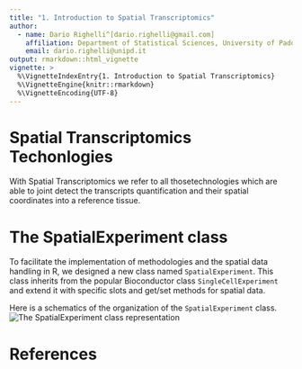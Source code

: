 ```yaml
---
title: "1. Introduction to Spatial Transcriptomics"
author: 
  - name: Dario Righelli^[dario.righelli@gmail.com]
    affiliation: Department of Statistical Sciences, University of Padova, Padua, Italy
    email: dario.righelli@unipd.it
output: rmarkdown::html_vignette
vignette: >
  %\VignetteIndexEntry{1. Introduction to Spatial Transcriptomics}
  %\VignetteEngine{knitr::rmarkdown}
  %\VignetteEncoding{UTF-8}
---
```



# Spatial Transcriptomics Techonlogies

With Spatial Transcriptomics we refer to all thosetechnologies which are able to joint 
detect the transcripts quantification and their spatial coordinates into a reference tissue.


# The SpatialExperiment class




To facilitate the implementation of methodologies and the spatial data handling
in R, we designed a new class named `SpatialExperiment`.
This class inherits from the popular Bioconductor class `SingleCellExperiment`
and extend it with specific slots and get/set methods for spatial data.

Here is a schematics of the organization of the `SpatialExperiment` class.
![The SpatialExperiment class representation](https://github.com/drighelli/BIRSBIO2020.seqFISH.SpatialAnalysis/raw/master/inst/images/SpatialExperimentScheme.png)

# References
